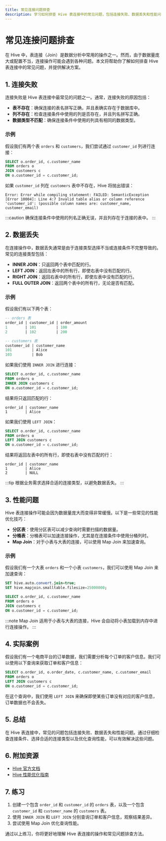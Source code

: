 ```yaml
---
title: 常见连接问题排查
description: 学习如何排查 Hive 表连接中的常见问题，包括连接失败、数据丢失和性能问题。本文适合初学者，提供详细的解释和实际案例。
---
```


# 常见连接问题排查

在 Hive 中，表连接（Join）是数据分析中常用的操作之一。然而，由于数据量庞大或配置不当，连接操作可能会遇到各种问题。本文将帮助你了解如何排查 Hive 表连接中的常见问题，并提供解决方案。

## 1. 连接失败

连接失败是 Hive 表连接中最常见的问题之一。通常，连接失败的原因包括：

- **表不存在**：确保连接的表名拼写正确，并且表确实存在于数据库中。
- **列不存在**：检查连接条件中使用的列是否存在，并且列名拼写正确。
- **数据类型不匹配**：确保连接条件中使用的列具有相同的数据类型。

### 示例

假设我们有两个表 `orders` 和 `customers`，我们尝试通过 `customer_id` 列进行连接：

```sql
SELECT o.order_id, c.customer_name
FROM orders o
JOIN customers c
ON o.customer_id = c.customer_id;
```

如果 `customer_id` 列在 `customers` 表中不存在，Hive 将抛出错误：

```
Error: Error while compiling statement: FAILED: SemanticException [Error 10004]: Line 4:7 Invalid table alias or column reference 'customer_id': (possible column names are: customer_name, customer_email)
```

:::caution
确保连接条件中使用的列名正确无误，并且列存在于连接的表中。
:::

## 2. 数据丢失

在连接操作中，数据丢失通常是由于连接类型选择不当或连接条件不完整导致的。常见的连接类型包括：

- **INNER JOIN**：只返回两个表中匹配的行。
- **LEFT JOIN**：返回左表中的所有行，即使右表中没有匹配的行。
- **RIGHT JOIN**：返回右表中的所有行，即使左表中没有匹配的行。
- **FULL OUTER JOIN**：返回两个表中的所有行，无论是否有匹配。

### 示例

假设我们有以下两个表：

```sql
-- orders 表
order_id | customer_id | order_amount
1        | 101         | 100
2        | 102         | 200

-- customers 表
customer_id | customer_name
101         | Alice
103         | Bob
```

如果我们使用 `INNER JOIN` 进行连接：

```sql
SELECT o.order_id, c.customer_name
FROM orders o
INNER JOIN customers c
ON o.customer_id = c.customer_id;
```

结果将只返回匹配的行：

```
order_id | customer_name
1        | Alice
```

如果我们使用 `LEFT JOIN`：

```sql
SELECT o.order_id, c.customer_name
FROM orders o
LEFT JOIN customers c
ON o.customer_id = c.customer_id;
```

结果将返回左表中的所有行，即使右表中没有匹配的行：

```
order_id | customer_name
1        | Alice
2        | NULL
```

:::tip
根据业务需求选择合适的连接类型，以避免数据丢失。
:::

## 3. 性能问题

Hive 表连接操作可能会因为数据量庞大而变得非常缓慢。以下是一些常见的性能优化技巧：

- **分区表**：使用分区表可以减少查询时需要扫描的数据量。
- **分桶表**：分桶表可以加速连接操作，尤其是在连接条件中使用分桶列时。
- **Map Join**：对于小表与大表的连接，可以使用 Map Join 来加速查询。

### 示例

假设我们有一个大表 `orders` 和一个小表 `customers`，我们可以使用 Map Join 来加速查询：

```sql
SET hive.auto.convert.join=true;
SET hive.mapjoin.smalltable.filesize=25000000;

SELECT o.order_id, c.customer_name
FROM orders o
JOIN customers c
ON o.customer_id = c.customer_id;
```

:::note
Map Join 适用于小表与大表的连接，Hive 会自动将小表加载到内存中进行连接操作。
:::

## 4. 实际案例

假设我们有一个电商平台的订单数据，我们需要分析每个订单的客户信息。我们可以使用以下查询来获取订单和客户信息：

```sql
SELECT o.order_id, o.order_date, c.customer_name, c.customer_email
FROM orders o
LEFT JOIN customers c
ON o.customer_id = c.customer_id;
```

在这个查询中，我们使用 `LEFT JOIN` 来确保即使某些订单没有对应的客户信息，订单数据也不会丢失。

## 5. 总结

在 Hive 表连接中，常见的问题包括连接失败、数据丢失和性能问题。通过仔细检查连接条件、选择合适的连接类型以及优化查询性能，可以有效解决这些问题。

## 6. 附加资源

- [Hive 官方文档](https://cwiki.apache.org/confluence/display/Hive/LanguageManual+Joins)
- [Hive 性能优化指南](https://cwiki.apache.org/confluence/display/Hive/Performance+Optimization)

## 7. 练习

1. 创建一个包含 `order_id` 和 `customer_id` 的 `orders` 表，以及一个包含 `customer_id` 和 `customer_name` 的 `customers` 表。
2. 使用 `INNER JOIN` 和 `LEFT JOIN` 分别查询订单和客户信息，观察结果差异。
3. 尝试使用 Map Join 优化查询性能。

通过以上练习，你将更好地理解 Hive 表连接的操作和常见问题排查方法。